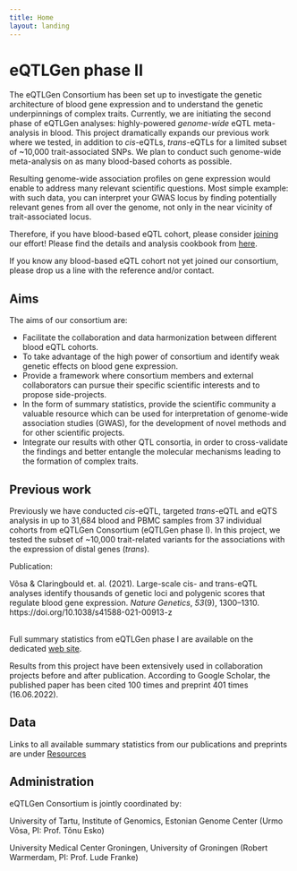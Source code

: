```yaml
---
title: Home
layout: landing
---
```


# eQTLGen phase II

The eQTLGen Consortium has been set up to investigate the genetic
architecture of blood gene expression and to understand the genetic
underpinnings of complex traits. Currently, we are initiating the
second phase of eQTLGen analyses:
highly-powered *genome-wide* eQTL
meta-analysis in blood. This project
dramatically expands our previous work where we tested, in addition to
*cis*-eQTLs, *trans*-eQTLs for a limited subset of ~10,000
trait-associated SNPs. We plan to conduct such genome-wide meta-analysis
on as many blood-based cohorts as possible.

Resulting genome-wide association profiles on gene expression would
enable to address many relevant scientific questions. Most simple
example: with such data, you can interpret your GWAS locus by finding
potentially relevant genes from all over the genome, not only in the
near vicinity of trait-associated locus.

Therefore, if you have blood-based eQTL cohort, please consider
[joining](collaboration.html) our effort! Please find the details and
analysis cookbook from [here](eQTLGen-p2-cookbook.html).

If you know any blood-based eQTL cohort not yet joined our consortium,
please drop us a line with the reference and/or contact.

## Aims

The aims of our consortium are:

-   Facilitate the collaboration and data harmonization between different blood eQTL cohorts.
-   To take advantage of the high power of consortium and identify weak genetic effects on blood gene expression.
-   Provide a framework where consortium members and external collaborators can pursue their specific scientific interests and to propose side-projects.
-   In the form of summary statistics, provide the scientific community a valuable resource which can be used for interpretation of genome-wide association studies (GWAS), for the development of novel methods and for other scientific projects.
-   Integrate our results with other QTL consortia, in order to cross-validate the findings and better entangle the molecular mechanisms leading to the formation of complex traits.

## Previous work

Previously we have conducted *cis*-eQTL, targeted *trans*-eQTL and eQTS analysis in up to 31,684 blood and PBMC samples from 37 individual cohorts from eQTLGen Consortium (eQTLGen phase I). In this project, we tested the subset of \~10,000 trait-related variants for the associations with the expression of distal genes (*trans*).

Publication:

<div class="csl-entry">Võsa & Claringbould et. al. (2021). Large-scale cis- and trans-eQTL analyses identify thousands of genetic loci and polygenic scores that regulate blood gene expression. <i>Nature Genetics</i>, <i>53</i>(9), 1300–1310. https://doi.org/10.1038/s41588-021-00913-z</div>
<br>
Full summary statistics from eQTLGen phase I are available on the dedicated [web site](www.eqtlgen.org).

Results from this project have been extensively used in collaboration projects before and after publication. According to Google Scholar, the published paper has been cited 100 times and preprint 401 times (16.06.2022).

## Data

Links to all available summary statistics from our publications and preprints are under [Resources](resources.html)

## Administration

eQTLGen Consortium is jointly coordinated by:

University of Tartu, Institute of Genomics, Estonian Genome Center (Urmo Võsa, PI: Prof. Tõnu Esko)

University Medical Center Groningen, University of Groningen (Robert Warmerdam, PI: Prof. Lude Franke)

